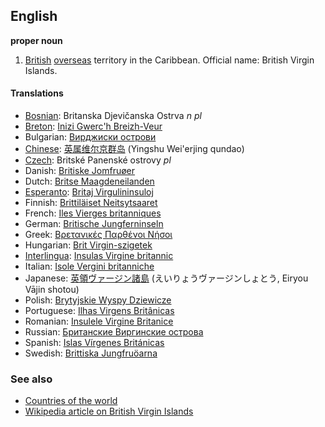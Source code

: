 ==English==

'''proper noun'''

# [[British]] [[overseas]] territory in the Caribbean. Official name: British Virgin Islands.

====Translations====

*[[Bosnian]]: Britanska Djevičanska Ostrva ''n pl''
*[[Breton]]: [[Inizi Gwerc'h Breizh-Veur]]
*Bulgarian: [[Вирджиски острови]]
*[[Chinese]]: [[英属维尔京群岛]] (Yingshu Wei'erjing qundao)
*[[Czech]]: Britské Panenské ostrovy  ''pl''
*Danish: [[Britiske Jomfruøer]]
*Dutch: [[Britse Maagdeneilanden]]
*[[Esperanto]]: [[Britaj Virgulininsuloj]]
*Finnish: [[Brittiläiset Neitsytsaaret]]
*French: [[Iles Vierges britanniques]]
*German: [[Britische Jungferninseln]]
*Greek: [[Βρετανικές Παρθένοι Νήσοι]]
*Hungarian: [[Brit Virgin-szigetek]]
*[[Interlingua]]: [[Insulas Virgine britannic]]
*Italian: [[Isole Vergini britanniche]]
*Japanese: [[英領ヴァージン諸島]] (えいりょうヴァージンしょとう, Eiryou Vājin shotou)
*Polish: [[Brytyjskie Wyspy Dziewicze]]
*Portuguese: [[Ilhas Virgens Britânicas]]
*Romanian: [[Insulele Virgine Britanice]]
*Russian: [[Бритaнскиe Виргинские острова]]
*Spanish: [[Islas Vírgenes Británicas]]
*Swedish: [[Brittiska Jungfruöarna]]

===See also===
*[[Countries of the world]]
*[[en:British Virgin Islands|Wikipedia article on British Virgin Islands]]